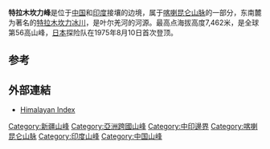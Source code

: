 {{Infobox mountain
| name = 特拉木坎力峰
| Elevation = {{convert|7462|m|ft|0}}
| elevation_ref = <br /><small>[[世界高山列表|世界第56高]]<ref name=peakbagger/>
| Prominence = {{convert|1702|m|ft|0}}
| prominence_ref =<ref name=peakbagger>{{cite peakbagger|pid=18669|name=Teram Kangri I|accessdate=2015-03-08}}</ref>
| Location = {{PRC}}<br/>[[新疆維吾爾自治區|新疆維吾爾自治區]]<br/>[[喀什地區|喀什地區]]<br />[[叶城县|叶城县]]<br />{{IND}}[[拉达克|拉达克]]
| range = [[喀喇崑崙山脈|喀喇崑崙山脈]]
| pushpin_map = Karakoram relief
| pushpin_map_caption = 特拉木坎力峰的位置
| label_position =
| coordinates = {{coord|35|34|48|N|77|04|42|E|display=inline,title}}
| coordinates_ref = 
| parent_peak = 
| range_coordinates = 
| First ascent = 1975年 K. Kodaka 和 Y. Kobayashi 
| Easiest route = glacier/snow/ice climb
}}
'''特拉木坎力峰'''是位于[[中国|中国]]和[[印度|印度]]接壤的边境，属于[[喀喇昆仑山脉|喀喇昆仑山脉]]{{tsl|en|Siachen Muztagh|锡亚琴慕士塔格山}}的一部分，东南麓为著名的[[特拉木坎力冰川|特拉木坎力冰川]]，是叶尔羌河的河源。最高点海拔高度7,462米，是全球第56高山峰，[[日本|日本]]探险队在1975年8月10日首次登顶。

==参考==
{{refs}}
==外部連結==
* [http://www.alpine-club.org.uk/hi/ Himalayan Index] {{Wayback|url=http://www.alpine-club.org.uk/hi/ |date=20170717233808 }}
{{PRChina-geo-stub}}
{{India-geo-stub}}

{{喀喇昆仑山脉山峰地图}}

{{DEFAULTSORT:T}}

[[Category:新疆山峰|Category:新疆山峰]]
[[Category:亞洲跨國山峰|Category:亞洲跨國山峰]]
[[Category:中印邊界|Category:中印邊界]]

[[Category:喀喇昆仑山脉|Category:喀喇昆仑山脉]]
[[Category:印度山峰|Category:印度山峰]]
[[Category:中国山峰|Category:中国山峰]]